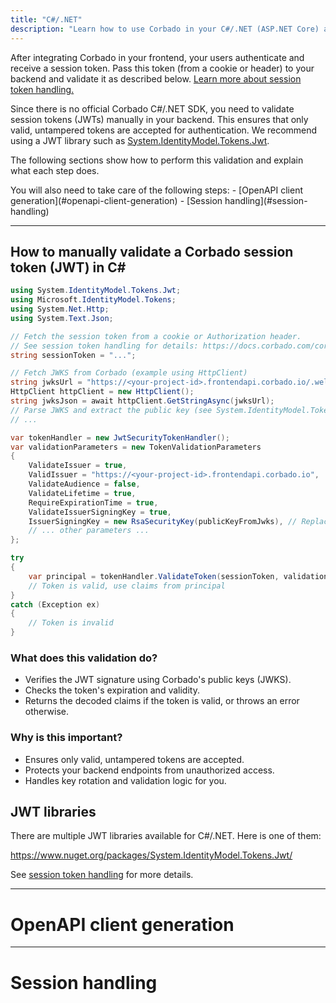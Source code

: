 ```yaml
---
title: "C#/.NET"
description: "Learn how to use Corbado in your C#/.NET (ASP.NET Core) application even without an official C#/.NET SDK."
---
```



<NoSdkSupportIntro language="C#/.NET" />

After integrating Corbado in your frontend, your users authenticate and receive a session token. Pass this token (from a cookie or header) to your backend and validate it as described below. [Learn more about session token handling.](/corbado-complete/sessions/session-token-handling)

Since there is no official Corbado C#/.NET SDK, you need to validate session tokens (JWTs) manually in your backend. This ensures that only valid, untampered tokens are accepted for authentication. We recommend using a JWT library such as [System.IdentityModel.Tokens.Jwt](https://www.nuget.org/packages/System.IdentityModel.Tokens.Jwt/).

The following sections show how to perform this validation and explain what each step does.

<Note>
You will also need to take care of the following steps:
- [OpenAPI client generation](#openapi-client-generation)
- [Session handling](#session-handling)
</Note>

---

## How to manually validate a Corbado session token (JWT) in C#

```csharp
using System.IdentityModel.Tokens.Jwt;
using Microsoft.IdentityModel.Tokens;
using System.Net.Http;
using System.Text.Json;

// Fetch the session token from a cookie or Authorization header.
// See session token handling for details: https://docs.corbado.com/corbado-complete/sessions/session-token-handling
string sessionToken = "...";

// Fetch JWKS from Corbado (example using HttpClient)
string jwksUrl = "https://<your-project-id>.frontendapi.corbado.io/.well-known/jwks.json";
HttpClient httpClient = new HttpClient();
string jwksJson = await httpClient.GetStringAsync(jwksUrl);
// Parse JWKS and extract the public key (see System.IdentityModel.Tokens.Jwt docs)
// ...

var tokenHandler = new JwtSecurityTokenHandler();
var validationParameters = new TokenValidationParameters
{
    ValidateIssuer = true,
    ValidIssuer = "https://<your-project-id>.frontendapi.corbado.io",
    ValidateAudience = false,
    ValidateLifetime = true,
    RequireExpirationTime = true,
    ValidateIssuerSigningKey = true,
    IssuerSigningKey = new RsaSecurityKey(publicKeyFromJwks), // Replace with actual key extraction
    // ... other parameters ...
};

try
{
    var principal = tokenHandler.ValidateToken(sessionToken, validationParameters, out var validatedToken);
    // Token is valid, use claims from principal
}
catch (Exception ex)
{
    // Token is invalid
}
```

### What does this validation do?
- Verifies the JWT signature using Corbado's public keys (JWKS).
- Checks the token's expiration and validity.
- Returns the decoded claims if the token is valid, or throws an error otherwise.

### Why is this important?
- Ensures only valid, untampered tokens are accepted.
- Protects your backend endpoints from unauthorized access.
- Handles key rotation and validation logic for you.

## JWT libraries

There are multiple JWT libraries available for C#/.NET. Here is one of them:

https://www.nuget.org/packages/System.IdentityModel.Tokens.Jwt/

See [session token handling](/corbado-complete/sessions/session-token-handling) for more details.

---

# OpenAPI client generation

<NoSdkOpenapiClientGeneration language="C#/.NET" />

---

# Session handling

<NoSdkSessionHandling language="C#/.NET" />
